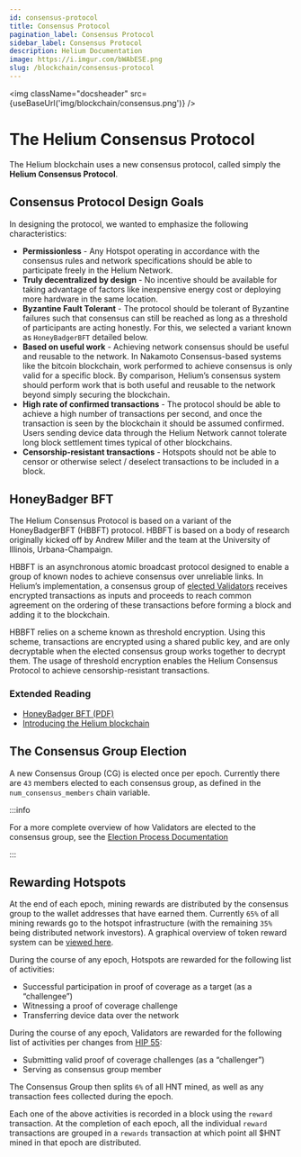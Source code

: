 ```yaml
---
id: consensus-protocol
title: Consensus Protocol
pagination_label: Consensus Protocol
sidebar_label: Consensus Protocol
description: Helium Documentation
image: https://i.imgur.com/bWAbESE.png
slug: /blockchain/consensus-protocol
---
```



<img className="docsheader" src={useBaseUrl('img/blockchain/consensus.png')} />

# The Helium Consensus Protocol

The Helium blockchain uses a new consensus protocol, called simply the **Helium Consensus
Protocol**.

## Consensus Protocol Design Goals

In designing the protocol, we wanted to emphasize the following characteristics:

- **Permissionless** - Any Hotspot operating in accordance with the consensus rules and network
  specifications should be able to participate freely in the Helium Network.
- **Truly decentralized by design** - No incentive should be available for taking advantage of
  factors like inexpensive energy cost or deploying more hardware in the same location.
- **Byzantine Fault Tolerant** - The protocol should be tolerant of Byzantine failures such that
  consensus can still be reached as long as a threshold of participants are acting honestly. For
  this, we selected a variant known as `HoneyBadgerBFT` detailed below.
- **Based on useful work** - Achieving network consensus should be useful and reusable to the
  network. In Nakamoto Consensus-based systems like the bitcoin blockchain, work performed to
  achieve consensus is only valid for a specific block. By comparison, Helium’s consensus system
  should perform work that is both useful and reusable to the network beyond simply securing the
  blockchain.
- **High rate of confirmed transactions** - The protocol should be able to achieve a high number of
  transactions per second, and once the transaction is seen by the blockchain it should be assumed
  confirmed. Users sending device data through the Helium Network cannot tolerate long block
  settlement times typical of other blockchains.
- **Censorship-resistant transactions** - Hotspots should not be able to censor or otherwise select
  / deselect transactions to be included in a block.

## HoneyBadger BFT

The Helium Consensus Protocol is based on a variant of the HoneyBadgerBFT (HBBFT) protocol. HBBFT is
based on a body of research originally kicked off by Andrew Miller and the team at the University of
Illinois, Urbana-Champaign.

HBBFT is an asynchronous atomic broadcast protocol designed to enable a group of known nodes to
achieve consensus over unreliable links. In Helium’s implementation, a consensus group of
[elected Validators](https://explorer-beta.helium.com/validators) receives encrypted transactions as
inputs and proceeds to reach common agreement on the ordering of these transactions before forming a
block and adding it to the blockchain.

HBBFT relies on a scheme known as threshold encryption. Using this scheme, transactions are
encrypted using a shared public key, and are only decryptable when the elected consensus group works
together to decrypt them. The usage of threshold encryption enables the Helium Consensus Protocol to
achieve censorship-resistant transactions.

### Extended Reading

- [HoneyBadger BFT (PDF)](https://eprint.iacr.org/2016/199.pdf)
- [Introducing the Helium blockchain](https://blog.helium.com/introducing-the-helium-blockchain-dc2f8997083c)

## The Consensus Group Election

A new Consensus Group \(CG\) is elected once per epoch. Currently there are `43` members elected to
each consensus group, as defined in the `num_consensus_members` chain variable.

:::info

For a more complete overview of how Validators are elected to the consensus group, see the
[Election Process Documentation](/mine-hnt/validators/penalties/#the-election-process)

:::

## Rewarding Hotspots

At the end of each epoch, mining rewards are distributed by the consensus group to the wallet
addresses that have earned them. Currently `65%` of all mining rewards go to the hotspot
infrastructure \(with the remaining `35%` being distributed network investors\). A graphical 
overview of token reward system can be [viewed here](https://www.helium.com/tokens).

During the course of any epoch, Hotspots are rewarded for the following list of activities:

- Successful participation in proof of coverage as a target \(as a “challengee”\)
- Witnessing a proof of coverage challenge
- Transferring device data over the network

During the course of any epoch, Validators are rewarded for the following list of activities per
changes from [HIP 55](https://github.com/helium/HIP/blob/main/0055-validator-challenges.md):

- Submitting valid proof of coverage challenges \(as a “challenger”\)
- Serving as consensus group member

The Consensus Group then splits `6%` of all HNT mined, as well as any transaction fees collected
during the epoch.

Each one of the above activities is recorded in a block using the `reward` transaction. At the
completion of each epoch, all the individual `reward` transactions are grouped in a `rewards`
transaction at which point all $HNT mined in that epoch are distributed.
